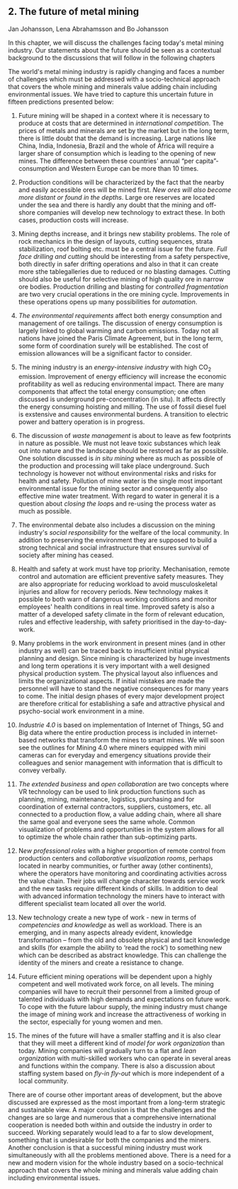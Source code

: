 ## 2. The future of metal mining

Jan Johansson, Lena Abrahamsson and Bo Johansson

In this chapter, we will discuss the challenges facing today\'s metal mining industry. Our statements about the future should be seen as a contextual background to the discussions that will follow in the following chapters

The world\'s metal mining industry is rapidly changing and faces a number of challenges which must be addressed with a socio-technical approach that covers the whole mining and minerals value adding chain including environmental issues. We have tried to capture this uncertain future in fifteen predictions presented below:

1.  Future mining will be shaped in a context where it is necessary to produce at costs that are determined in *international competition*. The prices of metals and minerals are set by the market but in the long term, there is little doubt that the demand is increasing. Large nations like China, India, Indonesia, Brazil and the whole of Africa will require a larger share of consumption which is leading to the opening of new mines. The difference between these countries\' annual "per capita"-consumption and Western Europe can be more than 10 times.

2.  Production conditions will be characterized by the fact that the nearby and easily accessible ores will be mined first. *New ores will also become more distant or found in the depths*. Large ore reserves are located under the sea and there is hardly any doubt that the mining and off-shore companies will develop new technology to extract these. In both cases, production costs will increase.

3.  Mining depths increase, and it brings new stability problems. The role of rock mechanics in the design of layouts, cutting sequences, strata stabilization, roof bolting etc. must be a central issue for the future. *Full face drilling and cutting* should be interesting from a safety perspective, both directly in safer drifting operations and also in that it can create more sthe tablegalleries due to reduced or no blasting damages. Cutting should also be useful for selective mining of high quality ore in narrow ore bodies. Production drilling and blasting for *controlled fragmentation* are two very crucial operations in the ore mining cycle. Improvements in these operations opens up many possibilities for *automation*.

4.  *The environmental requirements* affect both energy consumption and management of ore tailings. The discussion of energy consumption is largely linked to global warming and carbon emissions. Today not all nations have joined the Paris Climate Agreement, but in the long term, some form of coordination surely will be established. The cost of emission allowances will be a significant factor to consider.

5.  The mining industry is an *energy-intensive industry* with high CO~2~ emission. Improvement of energy efficiency will increase the economic profitability as well as reducing environmental impact. There are many components that affect the total energy consumption; one often discussed is underground pre-concentration (in situ). It affects directly the energy consuming hoisting and milling. The use of fossil diesel fuel is exstensive and causes environmental burdens. A transition to electric power and battery operation is in progress.

6.  The discussion of *waste management* is about to leave as few footprints in nature as possible. We must not leave toxic substances which leak out into nature and the landscape should be restored as far as possible. One solution discussed is *in situ mining* where as much as possible of the production and processing will take place underground. Such technology is however not without environmental risks and risks for health and safety. Pollution of mine water is the single most important environmental issue for the mining sector and consequently also effective mine water treatment. With regard to water in general it is a question about *closing the loop*s and re-using the process water as much as possible.

7.  The environmental debate also includes a discussion on the mining industry\'s *social responsibility* for the welfare of the local community. In addition to preserving the environment they are supposed to build a strong technical and social infrastructure that ensures survival of society after mining has ceased.

8.  Health and safety at work must have top priority. Mechanisation, remote control and automation are efficient preventive safety measures. They are also appropriate for reducing workload to avoid musculoskeletal injuries and allow for recovery periods. New technology makes it possible to both warn of dangerous working conditions and monitor employees\' health conditions in real time. Improved safety is also a matter of a developed safety climate in the form of relevant education, rules and effective leadership, with safety prioritised in the day-to-day-work.

9.  Many problems in the work environment in present mines (and in other industry as well) can be traced back to insufficient initial physical planning and design. Since mining is characterized by huge investments and long term operations it is very important with a well designed physical production system. The physical layout also influences and limits the organizational aspects. If initial mistakes are made the personnel will have to stand the negative consequences for many years to come. The initial design phases of every major development project are therefore critical for establishing a safe and attractive physical and psycho-social work environment in a mine.

10. *Industrie 4.0* is based on implementation of Internet of Things, 5G and Big data where the entire production process is included in internet-based networks that transform the mines to smart mines. We will soon see the outlines for Mining 4.0 where miners equipped with mini cameras can for everyday and emergency situations provide their colleagues and senior management with information that is difficult to convey verbally.

11. *The extended business* and *open collaboration* are two concepts where VR technology can be used to link production functions such as planning, mining, maintenance, logistics, purchasing and for coordination of external contractors, suppliers, customers, etc. all connected to a production flow, a value adding chain, where all share the same goal and everyone sees the same whole. Common visualization of problems and opportunities in the system allows for all to optimize the whole chain rather than sub-optimizing parts.

12. N*ew professional roles* with a higher proportion of remote control from production centers and *collaborative visualization rooms*, perhaps located in nearby communities, or further away (other continents), where the operators have monitoring and coordinating activities across the value chain. Their jobs will change character towards service work and the new tasks require different kinds of skills. In addition to deal with advanced information technology the miners have to interact with different specialist team located all over the world.

13. New technology create a new type of work - new in terms of *competencies and knowledge* as well as workload. There is an emerging, and in many aspects already evident, knowledge transformation -- from the old and obsolete physical and tacit knowledge and skills (for example the ability to 'read the rock') to something new which can be described as abstract knowledge. This can challenge the identity of the miners and create a resistance to change.

14. Future efficient mining operations will be dependent upon a highly competent and well motivated work force, on all levels. The mining companies will have to recruit their personnel from a limited group of talented individuals with high demands and expectations on future work. To cope with the future labour supply, the mining industry must change the image of mining work and increase the attractiveness of working in the sector, especially for young women and men.

15. The mines of the future will have a smaller staffing and it is also clear that they will meet a different kind of *model for work organization* than today. Mining companies will gradually turn to a flat and *lean organization* with multi-skilled workers who can operate in several areas and functions within the company. There is also a discussion about staffing system based on *fly-in fly-out* which is more independent of a local community.

There are of course other important areas of development, but the above discussed are expressed as the most important from a long-term strategic and sustainable view. A major conclusion is that the challenges and the changes are so large and numerous that a comprehensive international cooperation is needed both within and outside the industry in order to succeed. Working separately would lead to a far to slow development, something that is undesirable for both the companies and the miners. Another conclusion is that a successful mining industry must work simultaneously with all the problems mentioned above. There is a need for a new and modern vision for the whole industry based on a socio-technical approach that covers the whole mining and minerals value adding chain including environmental issues.
